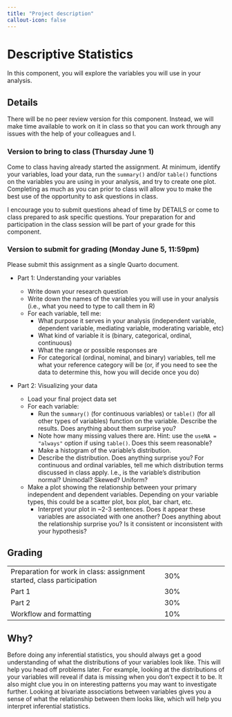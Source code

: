 ```yaml
---
title: "Project description"
callout-icon: false
---
```


# Descriptive Statistics {#descriptives}

In this component, you will explore the variables you will use in your analysis.

## Details

There will be no peer review version for this component.
Instead, we will make time available to work on it in class so that you can work through any issues with the help of your colleagues and I.

### Version to bring to class (Thursday June 1)

Come to class having already started the assignment.
At minimum, identify your variables, load your data, run the `summary()` and/or `table()` functions on the variables you are using in your analysis, and try to create one plot.
Completing as much as you can prior to class will allow you to make the best use of the opportunity to ask questions in class.

I encourage you to submit questions ahead of time by DETAILS or come to class prepared to ask specific questions.
Your preparation for and participation in the class session will be part of your grade for this component.

### Version to submit for grading (Monday June 5, 11:59pm)

Please submit this assignment as a single Quarto document.

-   Part 1: Understanding your variables

    -   Write down your research question
    -   Write down the names of the variables you will use in your analysis (i.e., what you need to type to call them in R)
    -   For each variable, tell me:
        -   What purpose it serves in your analysis (independent variable, dependent variable, mediating variable, moderating variable, etc)
        -   What kind of variable it is (binary, categorical, ordinal, continuous)
        -   What the range or possible responses are
        -   For categorical (ordinal, nominal, and binary) variables, tell me what your reference category will be (or, if you need to see the data to determine this, how you will decide once you do)

-   Part 2: Visualizing your data

    -   Load your final project data set
    -   For each variable:
        -   Run the `summary()` (for continuous variables) or `table()` (for all other types of variables) function on the variable. Describe the results. Does anything about them surprise you?
        -   Note how many missing values there are. Hint: use the `useNA = "always"` option if using `table()`. Does this seem reasonable?
        -   Make a histogram of the variable's distribution.
        -   Describe the distribution. Does anything surprise you? For continuous and ordinal variables, tell me which distribution terms discussed in class apply. I.e., is the variable's distribution normal? Unimodal? Skewed? Uniform?
    -   Make a plot showing the relationship between your primary independent and dependent variables. Depending on your variable types, this could be a scatter plot, box plot, bar chart, etc.
        -   Interpret your plot in \~2-3 sentences. Does it appear these variables are associated with one another? Does anything about the relationship surprise you? Is it consistent or inconsistent with your hypothesis?

## Grading

|                                                                        |     |
|---------------------------------------------------|---------------------|
| Preparation for work in class: assignment started, class participation | 30% |
| Part 1                                                                 | 30% |
| Part 2                                                                 | 30% |
| Workflow and formatting                                                | 10% |

::: callout-tip
## Why?

Before doing any inferential statistics, you should always get a good understanding of what the distributions of your variables look like.
This will help you head off problems later.
For example, looking at the distributions of your variables will reveal if data is missing when you don't expect it to be.
It also might clue you in on interesting patterns you may want to investigate further.
Looking at bivariate associations between variables gives you a sense of what the relationship between them looks like, which will help you interpret inferential statistics.
:::
